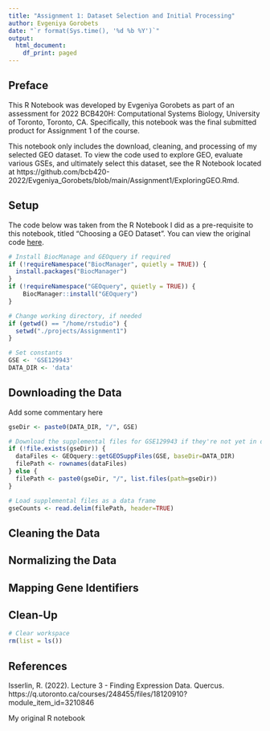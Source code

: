```yaml
---
title: "Assignment 1: Dataset Selection and Initial Processing"
author: Evgeniya Gorobets
date: "`r format(Sys.time(), '%d %b %Y')`"
output:
  html_document:
    df_print: paged
---
```


## Preface

This R Notebook was developed by Evgeniya Gorobets as part of an assessment for 
2022 BCB420H: Computational Systems Biology, University of Toronto, Toronto, CA.
Specifically, this notebook was the final submitted product for Assignment 1 
of the course.

This notebook only includes the download, cleaning, and processing of my 
selected GEO dataset. To view the code used to explore GEO, evaluate various 
GSEs, and ultimately select this dataset, see the R Notebook located at 
https://github.com/bcb420-2022/Evgeniya_Gorobets/blob/main/Assignment1/ExploringGEO.Rmd.

## Setup

The code below was taken from the R Notebook I did as a pre-requisite to this 
notebook, titled "Choosing a GEO Dataset". You can view the original code 
[here](https://github.com/bcb420-2022/Evgeniya_Gorobets/blob/main/Assignment1/ExploringGEO.Rmd).

```r
# Install BiocManage and GEOquery if required
if (!requireNamespace("BiocManager", quietly = TRUE)) {
  install.packages("BiocManager")
}
if (!requireNamespace("GEOquery", quietly = TRUE)) {
    BiocManager::install("GEOquery")
}

# Change working directory, if needed
if (getwd() == "/home/rstudio") {
  setwd("./projects/Assignment1")
}

# Set constants
GSE <- 'GSE129943'
DATA_DIR <- 'data'
```


## Downloading the Data

Add some commentary here

```r
gseDir <- paste0(DATA_DIR, "/", GSE)

# Download the supplemental files for GSE129943 if they're not yet in data dir
if (!file.exists(gseDir)) {
  dataFiles <- GEOquery::getGEOSuppFiles(GSE, baseDir=DATA_DIR)
  filePath <- rownames(dataFiles)
} else {
  filePath <- paste0(gseDir, "/", list.files(path=gseDir))
}

# Load supplemental files as a data frame
gseCounts <- read.delim(filePath, header=TRUE)
```

## Cleaning the Data


## Normalizing the Data



## Mapping Gene Identifiers


## Clean-Up

```r
# Clear workspace
rm(list = ls())
```

## References

Isserlin, R. (2022). Lecture 3 - Finding Expression Data. Quercus.
https://q.utoronto.ca/courses/248455/files/18120910?module_item_id=3210846

My original R notebook

